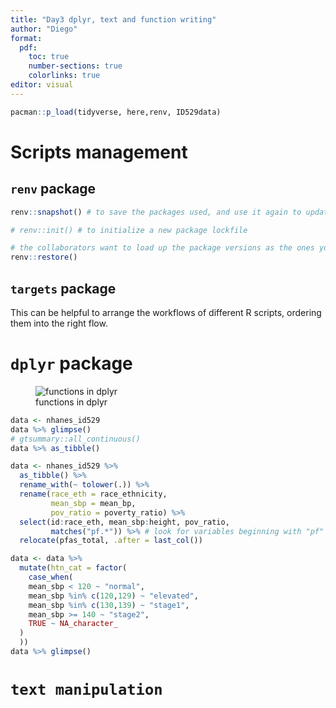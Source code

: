 ```yaml
---
title: "Day3 dplyr, text and function writing"
author: "Diego"
format: 
  pdf:
    toc: true
    number-sections: true
    colorlinks: true
editor: visual
---
```


\newpage

```r
pacman::p_load(tidyverse, here,renv, ID529data)
```

# Scripts management

## `renv` package

```r
renv::snapshot() # to save the packages used, and use it again to update

# renv::init() # to initialize a new package lockfile

# the collaborators want to load up the package versions as the ones you've locked
renv::restore() 
```

## `targets` package

This can be helpful to arrange the workflows of different R scripts, ordering them into the right flow.

# `dplyr` package

![functions in dplyr](https://raw.githubusercontent.com/Diego-Yizhi/images/main/20230111142620.png){fig-align="center"}

```r
data <- nhanes_id529
data %>% glimpse()
# gtsummary::all_continuous()
data %>% as_tibble()
```

```r
data <- nhanes_id529 %>% 
  as_tibble() %>% 
  rename_with(~ tolower(.)) %>% 
  rename(race_eth = race_ethnicity,
         mean_sbp = mean_bp,
         pov_ratio = poverty_ratio) %>% 
  select(id:race_eth, mean_sbp:height, pov_ratio,
         matches("pf.*")) %>% # look for variables beginning with "pf"
  relocate(pfas_total, .after = last_col())

data <- data %>% 
  mutate(htn_cat = factor(
    case_when(
    mean_sbp < 120 ~ "normal",
    mean_sbp %in% c(120,129) ~ "elevated",
    mean_sbp %in% c(130,139) ~ "stage1",
    mean_sbp >= 140 ~ "stage2",
    TRUE ~ NA_character_
  )
  ))
data %>% glimpse()
```

# `text manipulation`

```r

```
